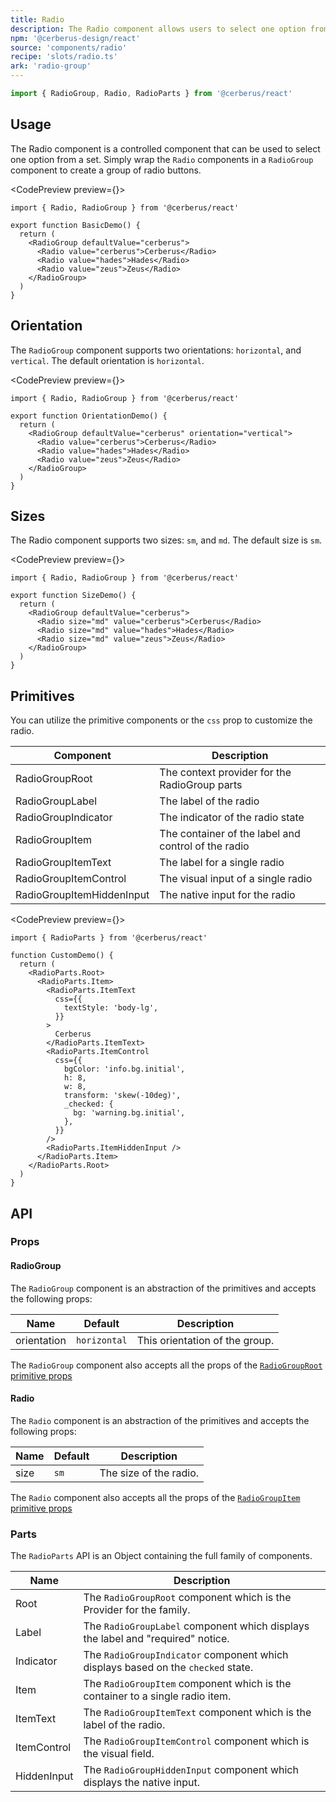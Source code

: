 ```yaml
---
title: Radio
description: The Radio component allows users to select one option from a set of choices.
npm: '@cerberus-design/react'
source: 'components/radio'
recipe: 'slots/radio.ts'
ark: 'radio-group'
---
```



```ts
import { RadioGroup, Radio, RadioParts } from '@cerberus/react'
```

## Usage

The Radio component is a controlled component that can be used to select one option from a set. Simply wrap the `Radio` components in a `RadioGroup` component to create a group of radio buttons.

<CodePreview preview={<BasicDemo />}>
```tsx title="basic demo"
import { Radio, RadioGroup } from '@cerberus/react'

export function BasicDemo() {
  return (
    <RadioGroup defaultValue="cerberus">
      <Radio value="cerberus">Cerberus</Radio>
      <Radio value="hades">Hades</Radio>
      <Radio value="zeus">Zeus</Radio>
    </RadioGroup>
  )
}
```
</CodePreview>

## Orientation

The `RadioGroup` component supports two orientations: `horizontal`, and `vertical`. The default orientation is `horizontal`.

<CodePreview preview={<OrientationDemo />}>
```tsx title="Orientation demo" /orientation/
import { Radio, RadioGroup } from '@cerberus/react'

export function OrientationDemo() {
  return (
    <RadioGroup defaultValue="cerberus" orientation="vertical">
      <Radio value="cerberus">Cerberus</Radio>
      <Radio value="hades">Hades</Radio>
      <Radio value="zeus">Zeus</Radio>
    </RadioGroup>
  )
}
```
</CodePreview>

## Sizes

The Radio component supports two sizes: `sm`, and `md`. The default size is `sm`.

<CodePreview preview={<SizeDemo />}>
```tsx title="size demo"
import { Radio, RadioGroup } from '@cerberus/react'

export function SizeDemo() {
  return (
    <RadioGroup defaultValue="cerberus">
      <Radio size="md" value="cerberus">Cerberus</Radio>
      <Radio size="md" value="hades">Hades</Radio>
      <Radio size="md" value="zeus">Zeus</Radio>
    </RadioGroup>
  )
}
```
</CodePreview>

## Primitives

You can utilize the primitive components or the `css` prop to customize the radio.

| Component | Description |
| --------- | ----------- |
| RadioGroupRoot    | The context provider for the RadioGroup parts |
| RadioGroupLabel   | The label of the radio |
| RadioGroupIndicator   | The indicator of the radio state |
| RadioGroupItem   | The container of the label and control of the radio |
| RadioGroupItemText | The label for a single radio |
| RadioGroupItemControl | The visual input of a single radio |
| RadioGroupItemHiddenInput  | The native input for the radio |

<CodePreview preview={<CustomDemo />}>
```tsx title="custom radio demo" {8-10}
import { RadioParts } from '@cerberus/react'

function CustomDemo() {
  return (
    <RadioParts.Root>
      <RadioParts.Item>
        <RadioParts.ItemText
          css={{
            textStyle: 'body-lg',
          }}
        >
          Cerberus
        </RadioParts.ItemText>
        <RadioParts.ItemControl
          css={{
            bgColor: 'info.bg.initial',
            h: 8,
            w: 8,
            transform: 'skew(-10deg)',
            _checked: {
              bg: 'warning.bg.initial',
            },
          }}
        />
        <RadioParts.ItemHiddenInput />
      </RadioParts.Item>
    </RadioParts.Root>
  )
}
```
</CodePreview>


## API

### Props

#### RadioGroup

The `RadioGroup` component is an abstraction of the primitives and accepts the following props:

| Name     | Default | Description                                            |
| -------- | ------- | ------------------------------------------------------ |
| orientation |  `horizontal`   | This orientation of the group.              |


The `RadioGroup` component also accepts all the props of the [`RadioGroupRoot` primitive props](https://ark-ui.com/react/docs/components/radio-group#api-reference)

#### Radio

The `Radio` component is an abstraction of the primitives and accepts the following props:

| Name     | Default | Description                                            |
| -------- | ------- | ------------------------------------------------------ |
| size |  `sm`   | The size of the radio.                                     |

The `Radio` component also accepts all the props of the [`RadioGroupItem` primitive props](https://ark-ui.com/react/docs/components/radio-group#api-reference)

### Parts

The `RadioParts` API is an Object containing the full family of components.

<NoteAdmonition description="It is best to only use the RadioParts if you are building a custom solution. Importing Object based components will ship every property it includes into your bundle, regardless if you use it or not." />

| Name     | Description                            |
| -------- | -------------------------------------- |
| Root     | The `RadioGroupRoot` component which is the Provider for the family. |
| Label     | The `RadioGroupLabel` component which displays the label and "required" notice. |
| Indicator  | The `RadioGroupIndicator` component which displays based on the `checked` state. |
| Item  | The `RadioGroupItem` component which is the container to a single radio item. |
| ItemText  | The `RadioGroupItemText` component which is the label of the radio. |
| ItemControl     | The `RadioGroupItemControl` component which is the visual field. |
| HiddenInput  | The `RadioGroupHiddenInput` component which displays the native input. |
